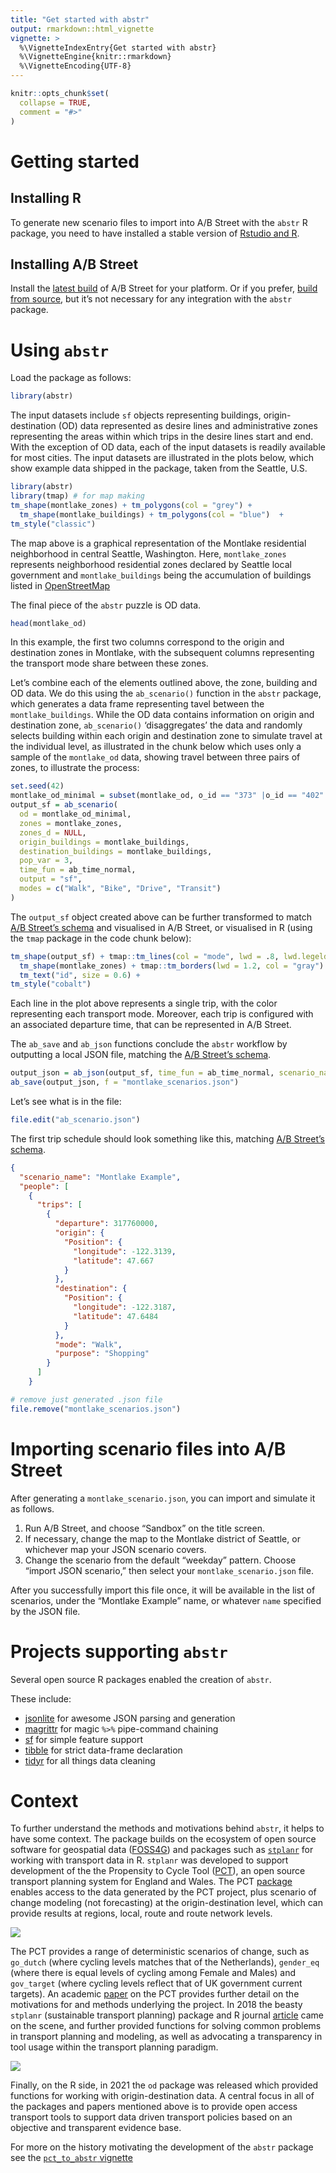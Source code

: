 ```yaml
---
title: "Get started with abstr"
output: rmarkdown::html_vignette
vignette: >
  %\VignetteIndexEntry{Get started with abstr}
  %\VignetteEngine{knitr::rmarkdown}
  %\VignetteEncoding{UTF-8}
---
```


```r
knitr::opts_chunk$set(
  collapse = TRUE,
  comment = "#>"
)
```

# Getting started

## Installing R

To generate new scenario files to import into A/B Street with the `abstr` R package, you need to have installed a stable version of [Rstudio and R](https://www.rstudio.com/products/rstudio/).

## Installing A/B Street

Install the [latest build](https://a-b-street.github.io/docs/user/index.html) of A/B Street for your platform. Or if you prefer, [build from source](https://a-b-street.github.io/docs/tech/dev/index.html), but it's not necessary for any integration with the `abstr` package.

# Using `abstr`

Load the package as follows:

```r
library(abstr)
```

The input datasets include `sf` objects representing buildings, origin-destination (OD) data represented as desire lines and administrative zones representing the areas within which trips in the desire lines start and end.
With the exception of OD data, each of the input datasets is readily available for most cities.
The input datasets are illustrated in the plots below, which show example data shipped in the package, taken from the Seattle, U.S. 

```r
library(abstr)
library(tmap) # for map making
tm_shape(montlake_zones) + tm_polygons(col = "grey") +
  tm_shape(montlake_buildings) + tm_polygons(col = "blue")  +
tm_style("classic")
```

The map above is a graphical representation of the Montlake residential neighborhood in central Seattle, Washington. Here, `montlake_zones` represents neighborhood residential zones declared by Seattle local government and `montlake_buildings` being the accumulation of buildings listed in <a link href="https://www.openstreetmap.org/#map=5/54.910/-3.432"> OpenStreetMap</a>

The final piece of the `abstr` puzzle is OD data. 

```r
head(montlake_od)
```

In this example, the first two columns correspond to the origin and destination zones in Montlake, with the subsequent columns representing the transport mode share between these zones.

Let's combine each of the elements outlined above, the zone, building and OD data.
We do this using the `ab_scenario()` function in the `abstr` package, which generates a data frame representing tavel between the `montlake_buildings`.
While the OD data contains information on origin and destination zone, `ab_scenario()` 'disaggregates' the data and randomly selects building within each origin and destination zone to simulate travel at the individual level, as illustrated in the chunk below which uses only a sample of the `montlake_od` data, showing travel between three pairs of zones, to illustrate the process:

```r
set.seed(42)
montlake_od_minimal = subset(montlake_od, o_id == "373" |o_id == "402" | o_id == "281" | o_id == "588" | o_id == "301" | o_id == "314")
output_sf = ab_scenario(
  od = montlake_od_minimal,
  zones = montlake_zones,
  zones_d = NULL,
  origin_buildings = montlake_buildings,
  destination_buildings = montlake_buildings,
  pop_var = 3,
  time_fun = ab_time_normal,
  output = "sf",
  modes = c("Walk", "Bike", "Drive", "Transit")
)
```

The `output_sf` object created above can be further transformed to match [A/B Street's schema](https://a-b-street.github.io/docs/tech/dev/formats/scenarios.html) and visualised in A/B Street, or visualised in R (using the `tmap` package in the code chunk below):

```r
tm_shape(output_sf) + tmap::tm_lines(col = "mode", lwd = .8, lwd.legeld.col = "black") +
  tm_shape(montlake_zones) + tmap::tm_borders(lwd = 1.2, col = "gray") +
  tm_text("id", size = 0.6) +
tm_style("cobalt")
```

Each line in the plot above represents a single trip, with the color representing each transport mode. Moreover, each trip is configured with an associated departure time, that can be represented in A/B Street.

The `ab_save` and `ab_json` functions conclude the `abstr` workflow by outputting a local JSON file, matching the [A/B Street's schema](https://a-b-street.github.io/docs/tech/dev/formats/scenarios.html).

```r
output_json = ab_json(output_sf, time_fun = ab_time_normal, scenario_name = "Montlake Example")
ab_save(output_json, f = "montlake_scenarios.json")
```

Let's see what is in the file:

```r
file.edit("ab_scenario.json")
```

The first trip schedule should look something like this, matching [A/B Street's schema](https://a-b-street.github.io/docs/tech/dev/formats/).

```json
{
  "scenario_name": "Montlake Example",
  "people": [
    {
      "trips": [
        {
          "departure": 317760000,
          "origin": {
            "Position": {
              "longitude": -122.3139,
              "latitude": 47.667
            }
          },
          "destination": {
            "Position": {
              "longitude": -122.3187,
              "latitude": 47.6484
            }
          },
          "mode": "Walk",
          "purpose": "Shopping"
        }
      ]
    }
```

```r
# remove just generated .json file
file.remove("montlake_scenarios.json")
```

# Importing scenario files into A/B Street

After generating a `montlake_scenario.json`, you can import and simulate it as follows.

1.  Run A/B Street, and choose "Sandbox" on the title screen.
2.  If necessary, change the map to the Montlake district of Seattle, or whichever map your JSON scenario covers.
3.  Change the scenario from the default "weekday" pattern. Choose "import JSON scenario," then select your `montlake_scenario.json` file.

After you successfully import this file once, it will be available in the list of scenarios, under the "Montlake Example" name, or whatever `name` specified by the JSON file.

# Projects supporting `abstr`

Several open source R packages enabled the creation of `abstr`.

These include:

-   [jsonlite](https://cran.r-project.org/package=jsonlite) for awesome JSON parsing and generation
-   [magrittr](https://cran.r-project.org/package=magrittr) for magic `%>%` pipe-command chaining
-   [sf](https://cran.r-project.org/package=sf) for simple feature support
-   [tibble](https://cran.r-project.org/package=tibble) for strict data-frame declaration
-   [tidyr](https://cran.r-project.org/package=tidyr) for all things data cleaning


# Context

To further understand the methods and motivations behind `abstr`, it helps to have some context.
The package builds on the ecosystem of open source software for geospatial data ([FOSS4G](https://foss4g.org/)) and packages such as [`stplanr`](https://docs.ropensci.org/stplanr/) for working with transport data in R.
`stplanr` was developed to support development of the the Propensity to Cycle Tool ([PCT](https://www.pct.bike/)), an open source transport planning system for England and Wales.
The PCT [package](https://github.com/ITSLeeds/pct) enables access to the data generated by the PCT project, plus scenario of change modeling (not forecasting) at the origin-destination level, which can provide results at regions, local, route and route network levels.

![](https://www.pct.bike/www/static/01_logos/pct-logo.png)

The PCT provides a range of deterministic scenarios of change, such as `go_dutch` (where cycling levels matches that of the Netherlands), `gender_eq` (where there is equal levels of cycling among Female and Males) and `gov_target` (where cycling levels reflect that of UK government current targets).
An academic [paper](https://www.jtlu.org/index.php/jtlu/article/view/862) on the PCT provides further detail on the motivations for and methods underlying the project.
In 2018 the beasty `stplanr` (sustainable transport planning) package and R journal [article](https://journal.r-project.org/archive/2018/RJ-2018-053/RJ-2018-053.pdf) came on the scene, and further provided functions for solving common problems in transport planning and modeling, as well as advocating a transparency in tool usage within the transport planning paradigm.

[![](https://raw.githubusercontent.com/ropensci/stplanr/master/man/figures/stplanr.png)](https://github.com/ropensci/stplanr)

Finally, on the R side, in 2021 the `od` package was released which provided functions for working with origin-destination data.
A central focus in all of the packages and papers mentioned above is to provide open access transport tools to support data driven transport policies based on an objective and transparent evidence base.

For more on the history motivating the development of the `abstr` package see the [`pct_to_abstr` vignette]()

